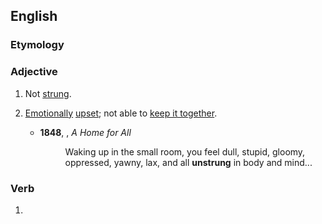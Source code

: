 ==English==

===Etymology===
{{prefix|en|un|strung}}

===Adjective===
{{en-adj|-}}

# Not [[strung]].
# {{lb|en|informal}} [[emotionally|Emotionally]] [[upset]]; not able to [[keep it together]].
#* '''1848''', {{w|Orson Squire Fowler}}, ''A Home for All''
#*: Waking up in the small room, you feel dull, stupid, gloomy, oppressed, yawny, lax, and all '''unstrung''' in body and mind...

===Verb===
{{head|en|verb form}}

# {{en-past of|unstring}}